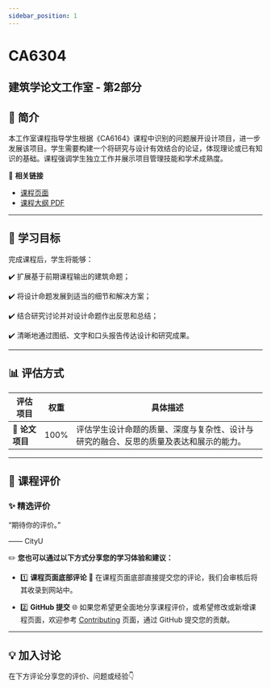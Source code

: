 ```yaml
---
sidebar_position: 1
---
```


# CA6304
## 建筑学论文工作室 - 第2部分

## **📘 简介**
本工作室课程指导学生根据《CA6164》课程中识别的问题展开设计项目，进一步发展该项目。学生需要构建一个将研究与设计有效结合的论证，体现理论或已有知识的基础。课程强调学生独立工作并展示项目管理技能和学术成熟度。

🔗 **相关链接**
- [课程页面](https://www.cityu.edu.hk/catalogue/pg/202425/course/CA6304.htm)
- [课程大纲 PDF](https://www.cityu.edu.hk/catalogue/pg/202425/course/CA6304.pdf)

---

## **🎯 学习目标**

完成课程后，学生将能够：

✔️ 扩展基于前期课程输出的建筑命题；

✔️ 将设计命题发展到适当的细节和解决方案；

✔️ 结合研究讨论并对设计命题作出反思和总结；

✔️ 清晰地通过图纸、文字和口头报告传达设计和研究成果。

---

## **📊 评估方式**

| **评估项目**          | **权重** | **具体描述**                                                                                       |
|----------------------|---------|---------------------------------------------------------------------------------------------------|
| **📝 论文项目**       | 100%    | 评估学生设计命题的质量、深度与复杂性、设计与研究的融合、反思的质量及表达和展示的能力。                |

---

## **💬 课程评价**

### ✨ **精选评价**
<div className={commentStyles.commentBox}>
    <p className={commentStyles.commentText}>
        “期待你的评价。”
    </p>
    <p className={commentStyles.commentAuthor}>—— CityU</p>
</div>

✏️ **您也可以通过以下方式分享您的学习体验和建议：**

- 1️⃣ **课程页面底部评论**
💬 在课程页面底部直接提交您的评论，我们会审核后将其收录到网站中。

- 2️⃣ **GitHub 提交**
🌐 如果您希望更全面地分享课程评价，或希望修改或新增课程页面，欢迎参考 [Contributing](https://penjc.github.io/CityU/contributing) 页面，通过 GitHub 提交您的贡献。

---

## **💡 加入讨论**

在下方评论分享您的评价、问题或经验👇
<Utterances />
